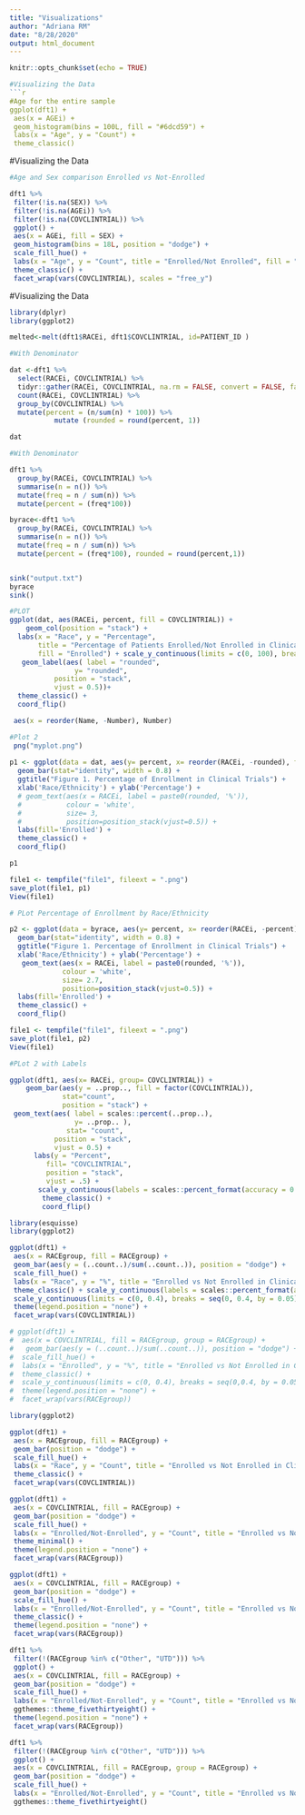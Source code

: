 ```yaml
---
title: "Visualizations"
author: "Adriana RM"
date: "8/28/2020"
output: html_document
---
```


```r
knitr::opts_chunk$set(echo = TRUE)
```



```r
#Visualizing the Data
```r
#Age for the entire sample
ggplot(dft1) +
 aes(x = AGEi) +
 geom_histogram(bins = 100L, fill = "#6dcd59") +
 labs(x = "Age", y = "Count") +
 theme_classic()
```
#Visualizing the Data
```r
#Age and Sex comparison Enrolled vs Not-Enrolled

dft1 %>%
 filter(!is.na(SEX)) %>%
 filter(!is.na(AGEi)) %>%
 filter(!is.na(COVCLINTRIAL)) %>%
 ggplot() +
 aes(x = AGEi, fill = SEX) +
 geom_histogram(bins = 18L, position = "dodge") +
 scale_fill_hue() +
 labs(x = "Age", y = "Count", title = "Enrolled/Not Enrolled", fill = "Sex") +
 theme_classic() +
 facet_wrap(vars(COVCLINTRIAL), scales = "free_y")

```
#Visualizing the Data

```r

library(dplyr)
library(ggplot2)

melted<-melt(dft1$RACEi, dft1$COVCLINTRIAL, id=PATIENT_ID )

#With Denominator  

dat <-dft1 %>%
  select(RACEi, COVCLINTRIAL) %>%
  tidyr::gather(RACEi, COVCLINTRIAL, na.rm = FALSE, convert = FALSE, factor_key = FALSE) %>%
  count(RACEi, COVCLINTRIAL) %>%
  group_by(COVCLINTRIAL) %>%
  mutate(percent = (n/sum(n) * 100)) %>%
           mutate (rounded = round(percent, 1))

dat

#With Denominator

dft1 %>%
  group_by(RACEi, COVCLINTRIAL) %>%
  summarise(n = n()) %>%
  mutate(freq = n / sum(n)) %>%
  mutate(percent = (freq*100))

byrace<-dft1 %>%
  group_by(RACEi, COVCLINTRIAL) %>%
  summarise(n = n()) %>%
  mutate(freq = n / sum(n)) %>%
  mutate(percent = (freq*100), rounded = round(percent,1))


sink("output.txt")
byrace
sink()
```

```r
#PLOT
ggplot(dat, aes(RACEi, percent, fill = COVCLINTRIAL)) + 
    geom_col(position = "stack") + 
  labs(x = "Race", y = "Percentage",
       title = "Percentage of Patients Enrolled/Not Enrolled in Clinical Trials by Race",
       fill = "Enrolled") + scale_y_continuous(limits = c(0, 100), breaks = seq(0, 100, by = 25)) +
   geom_label(aes( label = "rounded",
                y= "rounded",
           position = "stack",
           vjust = 0.5))+
  theme_classic() +
  coord_flip()

 aes(x = reorder(Name, -Number), Number)

#Plot 2
 png("myplot.png")
 
p1 <- ggplot(data = dat, aes(y= percent, x= reorder(RACEi, -rounded), fill=COVCLINTRIAL)) + 
  geom_bar(stat="identity", width = 0.8) + 
  ggtitle("Figure 1. Percentage of Enrollment in Clinical Trials") +
  xlab('Race/Ethnicity') + ylab('Percentage') +
  # geom_text(aes(x = RACEi, label = paste0(rounded, '%')), 
  #           colour = 'white',
  #           size= 3,
  #           position=position_stack(vjust=0.5)) + 
  labs(fill='Enrolled') +
  theme_classic() + 
  coord_flip()

p1

file1 <- tempfile("file1", fileext = ".png")
save_plot(file1, p1)
View(file1)

# PLot Percentage of Enrollment by Race/Ethnicity

p2 <- ggplot(data = byrace, aes(y= percent, x= reorder(RACEi, -percent), fill=COVCLINTRIAL)) + 
  geom_bar(stat="identity", width = 0.8) + 
  ggtitle("Figure 1. Percentage of Enrollment in Clinical Trials") +
  xlab('Race/Ethnicity') + ylab('Percentage') +
   geom_text(aes(x = RACEi, label = paste0(rounded, '%')), 
             colour = 'white',
             size= 2.7,
             position=position_stack(vjust=0.5)) +
  labs(fill='Enrolled') +
  theme_classic() + 
  coord_flip()

file1 <- tempfile("file1", fileext = ".png")
save_plot(file1, p2)
View(file1)

```

```r
#PLot 2 with Labels 

ggplot(dft1, aes(x= RACEi, group= COVCLINTRIAL)) + 
    geom_bar(aes(y = ..prop.., fill = factor(COVCLINTRIAL)),
             stat="count",
             position = "stack") +
 geom_text(aes( label = scales::percent(..prop..),
                y= ..prop.. ),
              stat= "count",
           position = "stack",
           vjust = 0.5) +
      labs(y = "Percent",
         fill= "COVCLINTRIAL",
         position = "stack",
         vjust = .5) +
       scale_y_continuous(labels = scales::percent_format(accuracy = 0.1)) + 
        theme_classic() + 
        coord_flip()
```


```r

library(esquisse)
library(ggplot2)

ggplot(dft1) +
 aes(x = RACEgroup, fill = RACEgroup) +
 geom_bar(aes(y = (..count..)/sum(..count..)), position = "dodge") +
 scale_fill_hue() +
 labs(x = "Race", y = "%", title = "Enrolled vs Not Enrolled in Clinical Trials by Race") +
 theme_classic() + scale_y_continuous(labels = scales::percent_format(accuracy=1.000)) +
 scale_y_continuous(limits = c(0, 0.4), breaks = seq(0, 0.4, by = 0.05), labels = scales::percent_format(accuracy=1.00)) +
 theme(legend.position = "none") +
 facet_wrap(vars(COVCLINTRIAL))

# ggplot(dft1) +
#  aes(x = COVCLINTRIAL, fill = RACEgroup, group = RACEgroup) +
#   geom_bar(aes(y = (..count..)/sum(..count..)), position = "dodge") +
#  scale_fill_hue() +
#  labs(x = "Enrolled", y = "%", title = "Enrolled vs Not Enrolled in Clinical Trials by Race") +
#  theme_classic() +
#  scale_y_continuous(limits = c(0, 0.4), breaks = seq(0,0.4, by = 0.05), labels = scales::percent_format(accuracy=1.00)) +
#  theme(legend.position = "none") +
#  facet_wrap(vars(RACEgroup))

```

```r
library(ggplot2)

ggplot(dft1) +
 aes(x = RACEgroup, fill = RACEgroup) +
 geom_bar(position = "dodge") +
 scale_fill_hue() +
 labs(x = "Race", y = "Count", title = "Enrolled vs Not Enrolled in Clinical Trials", fill = "Race") +
 theme_classic() +
 facet_wrap(vars(COVCLINTRIAL))

ggplot(dft1) +
 aes(x = COVCLINTRIAL, fill = RACEgroup) +
 geom_bar(position = "dodge") +
 scale_fill_hue() +
 labs(x = "Enrolled/Not-Enrolled", y = "Count", title = "Enrolled vs Not Enrolled in Clinical Trials by Race", fill = "Race") +
 theme_minimal() +
 theme(legend.position = "none") +
 facet_wrap(vars(RACEgroup))

ggplot(dft1) +
 aes(x = COVCLINTRIAL, fill = RACEgroup) +
 geom_bar(position = "dodge") +
 scale_fill_hue() +
 labs(x = "Enrolled/Not-Enrolled", y = "Count", title = "Enrolled vs Not Enrolled in Clinical Trials by Race", fill = "Race") +
 theme_classic() +
 theme(legend.position = "none") +
 facet_wrap(vars(RACEgroup))

dft1 %>%
 filter(!(RACEgroup %in% c("Other", "UTD"))) %>%
 ggplot() +
 aes(x = COVCLINTRIAL, fill = RACEgroup) +
 geom_bar(position = "dodge") +
 scale_fill_hue() +
 labs(x = "Enrolled/Not-Enrolled", y = "Count", title = "Enrolled vs Not Enrolled in Clinical Trials by Race", fill = "Race") +
 ggthemes::theme_fivethirtyeight() +
 theme(legend.position = "none") +
 facet_wrap(vars(RACEgroup))

dft1 %>%
 filter(!(RACEgroup %in% c("Other", "UTD"))) %>%
 ggplot() +
 aes(x = COVCLINTRIAL, fill = RACEgroup, group = RACEgroup) +
 geom_bar(position = "dodge") +
 scale_fill_hue() +
 labs(x = "Enrolled/Not-Enrolled", y = "Count", title = "Enrolled vs Not Enrolled in Clinical Trials by Race", fill = " ") +
 ggthemes::theme_fivethirtyeight()
```

```r

```


